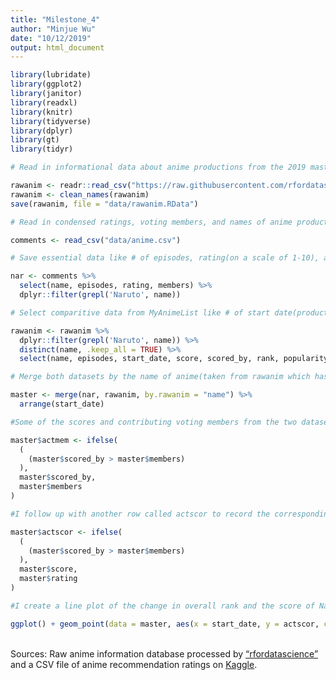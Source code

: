 ```yaml
---
title: "Milestone_4"
author: "Minjue Wu"
date: "10/12/2019"
output: html_document
---
```


```r
library(lubridate)
library(ggplot2)
library(janitor)
library(readxl)
library(knitr)
library(tidyverse)
library(dplyr)
library(gt)
library(tidyr)

# Read in informational data about anime productions from the 2019 master data set from Github; save as local file.

rawanim <- readr::read_csv("https://raw.githubusercontent.com/rfordatascience/tidytuesday/master/data/2019/2019-04-23/tidy_anime.csv")
rawanim <- clean_names(rawanim)
save(rawanim, file = "data/rawanim.RData")

# Read in condensed ratings, voting members, and names of anime productions from Kaggle data sets snapping in 2017

comments <- read_csv("data/anime.csv")

```

```r

# Save essential data like # of episodes, rating(on a scale of 1-10), and number of members who voted to create the rating from the smaller 2017 data set as nar

nar <- comments %>%
  select(name, episodes, rating, members) %>%
  dplyr::filter(grepl('Naruto', name))

# Select comparitive data from MyAnimeList like # of start date(production release), score(on a scale of 1-10), number of members who voted to create the score, and other metrics like rank and popularity not found in basic nar dataset. Delete duplicates by keeping only distinct names (Naruto for example has a dozen duplicates due to having distinct rows for each genre label)

rawanim <- rawanim %>%
  dplyr::filter(grepl('Naruto', name)) %>%
  distinct(name, .keep_all = TRUE) %>%
  select(name, episodes, start_date, score, scored_by, rank, popularity)

# Merge both datasets by the name of anime(taken from rawanim which has a more comprehensive list), and arrange the data by the date of production to better track change over time

master <- merge(nar, rawanim, by.rawanim = "name") %>%
  arrange(start_date)

#Some of the scores and contributing voting members from the two datasets are not equal, so I created two new columns to take the data with biggest sample size. I created a new row called actmem, which returns the highest "contributing voting member" size from the two data sets. 

master$actmem <- ifelse(
  (
    (master$scored_by > master$members)
  ),
  master$scored_by,
  master$members
)

#I follow up with another row called actscor to record the corresponding score out of 10 that is from the data set with the highest "contributing voting member" size.

master$actscor <- ifelse(
  (
    (master$scored_by > master$members)
  ),
  master$score,
  master$rating
)
```

```r

#I create a line plot of the change in overall rank and the score of Naruto productions from the start of the franchise until 2016. I started out with a geom_line() plot, but it look too jagged and distracted from seeing overall trends, so I switched to smooth lines. I plotted a scatterplot of the rank and score over time, adjusting size based on how many members voted to track the size of the audience with each franchise. To fit both rank and score on the same scale, I divided rank by 1000 (since most of the later Naruto productions were in the 3000-4000). From the graphs, it looks like the scores of Naruto productions initally dipped in the late 2000s but is steadily increasing, while the overall rank has decreased when compared to all other anime productions, and the more recent productions are attracted a smaller group of dedicated fans (as measured by voting users).

ggplot() + geom_point(data = master, aes(x = start_date, y = actscor, color = "Score (1-10 Scale)", size = actmem)) + geom_smooth(data = master, se = F, aes(x = start_date, y = actscor, color = "Score (1-10 Scale)")) + geom_point(data = master, aes(x = start_date, y = rank/1000, color = "Rank (Divided by 1000)", size = actmem))+ geom_smooth(data = master, se = F, aes(x = start_date, y = rank/1000, color = "Rank (Divided by 1000)")) +  scale_y_continuous(breaks=c(0,1,2,3,4,5,6,7,8,9,10)) + scale_color_discrete(name = "Anime Metric") + labs(size = "Number of Users Providing Feedback", x = "Year of Anime Release", y = "Rank and Popularity", title = "Change in Rank and Popularity of Naruto Franchise Anime Productions by Release Date", subtitle = "Based on Compiled User Feedback on MyAnimeList from 2016-2017") 
```
<br /> Sources: Raw anime information database processed by ["rfordatascience"](https://raw.githubusercontent.com/rfordatascience/tidytuesday/master/data/2019/2019-04-23/tidy_anime.csv) and a CSV file of anime recommendation ratings on [Kaggle](https://www.kaggle.com/CooperUnion/anime-recommendations-database/data).